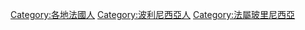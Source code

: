 [[Category:各地法國人|Category:各地法國人]]
[[Category:波利尼西亞人|Category:波利尼西亞人]]
[[Category:法屬玻里尼西亞|Category:法屬玻里尼西亞]]